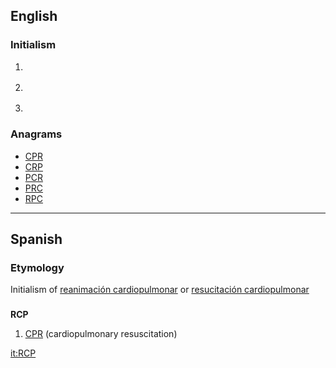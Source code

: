 ==English==
{{wikipedia}}

===Initialism===
{{en-initialism}}

# {{context|mechanical engineering}} {{initialism of|w:Reinforced Concrete Pipe|Reinforced Concrete Pipe}}
# {{context|politics}} {{initialism of|w:Revolutionary Communist Party|Revolutionary Communist Party}}
# {{context|software}} {{initialism of|w:Rich Client Platform|Rich Client Platform}}

===Anagrams===
* [[CPR#English|CPR]] 
* [[CRP#English|CRP]]
* [[PCR#English|PCR]]
* [[PRC#English|PRC]]
* [[RPC#English|RPC]]

----
==Spanish==

===Etymology===
Initialism of [[reanimación cardiopulmonar]] or [[resucitación cardiopulmonar]]


==={{initialism-old|es}}===
'''RCP'''

# [[CPR]] (cardiopulmonary resuscitation)

[[it:RCP]]